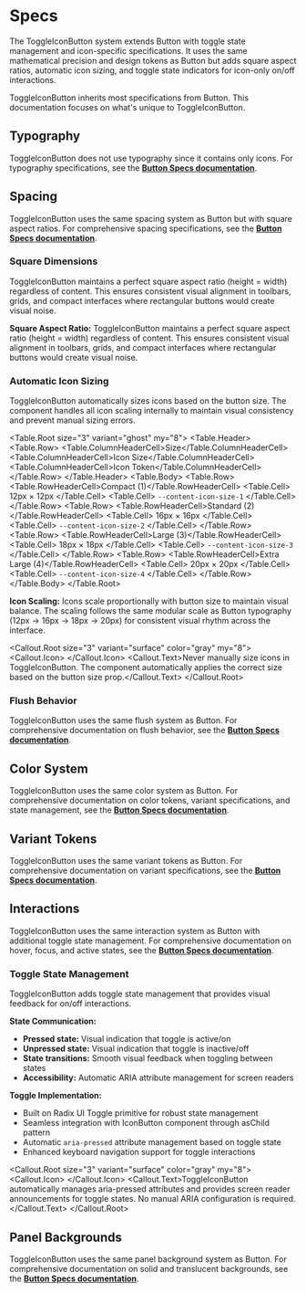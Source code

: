 
# Specs

The ToggleIconButton system extends Button with toggle state management and icon-specific specifications. It uses the same mathematical precision and design tokens as Button but adds square aspect ratios, automatic icon sizing, and toggle state indicators for icon-only on/off interactions.

ToggleIconButton inherits most specifications from Button. This documentation focuses on what's unique to ToggleIconButton.

## Typography

ToggleIconButton does not use typography since it contains only icons. For typography specifications, see the **[Button Specs documentation](../Button/specs)**.

## Spacing

ToggleIconButton uses the same spacing system as Button but with square aspect ratios. For comprehensive spacing specifications, see the **[Button Specs documentation](../Button/specs)**.

### Square Dimensions

ToggleIconButton maintains a perfect square aspect ratio (height = width) regardless of content. This ensures consistent visual alignment in toolbars, grids, and compact interfaces where rectangular buttons would create visual noise.

**Square Aspect Ratio:** ToggleIconButton maintains a perfect square aspect ratio (height = width) regardless of content. This ensures consistent visual alignment in toolbars, grids, and compact interfaces where rectangular buttons would create visual noise.

### Automatic Icon Sizing

ToggleIconButton automatically sizes icons based on the button size. The component handles all icon scaling internally to maintain visual consistency and prevent manual sizing errors.

<Table.Root size="3" variant="ghost" my="8">
  <Table.Header>
    <Table.Row>
      <Table.ColumnHeaderCell>Size</Table.ColumnHeaderCell>
      <Table.ColumnHeaderCell>Icon Size</Table.ColumnHeaderCell>
      <Table.ColumnHeaderCell>Icon Token</Table.ColumnHeaderCell>
    </Table.Row>
  </Table.Header>
  <Table.Body>
    <Table.Row>
      <Table.RowHeaderCell>Compact (1)</Table.RowHeaderCell>
      <Table.Cell>
        <Flex align="center" gap="2">
          <Text>12px × 12px</Text>
        </Flex>
      </Table.Cell>
      <Table.Cell>
        <Flex align="center" gap="2">
          <Text>`--content-icon-size-1`</Text>
        </Flex>
      </Table.Cell>
    </Table.Row>
    <Table.Row>
      <Table.RowHeaderCell>Standard (2)</Table.RowHeaderCell>
      <Table.Cell>
        <Flex align="center" gap="2">
          <Text>16px × 16px</Text>
        </Flex>
      </Table.Cell>
      <Table.Cell>
        <Flex align="center" gap="2">
          <Text>`--content-icon-size-2`</Text>
        </Flex>
      </Table.Cell>
    </Table.Row>
    <Table.Row>
      <Table.RowHeaderCell>Large (3)</Table.RowHeaderCell>
      <Table.Cell>
        <Flex align="center" gap="2">
          <Text>18px × 18px</Text>
        </Flex>
      </Table.Cell>
      <Table.Cell>
        <Flex align="center" gap="2">
          <Text>`--content-icon-size-3`</Text>
        </Flex>
      </Table.Cell>
    </Table.Row>
    <Table.Row>
      <Table.RowHeaderCell>Extra Large (4)</Table.RowHeaderCell>
      <Table.Cell>
        <Flex align="center" gap="2">
          <Text>20px × 20px</Text>
        </Flex>
      </Table.Cell>
      <Table.Cell>
        <Flex align="center" gap="2">
          <Text>`--content-icon-size-4`</Text>
        </Flex>
      </Table.Cell>
    </Table.Row>
  </Table.Body>
</Table.Root>

**Icon Scaling:** Icons scale proportionally with button size to maintain visual balance. The scaling follows the same modular scale as Button typography (12px → 16px → 18px → 20px) for consistent visual rhythm across the interface.

<Callout.Root size="3" variant="surface" color="gray" my="8">
  <Callout.Icon>
    <TriangleAlertIcon />
  </Callout.Icon>
  <Callout.Text>Never manually size icons in ToggleIconButton. The component automatically applies the correct size based on the button size prop.</Callout.Text>
</Callout.Root>

### Flush Behavior

ToggleIconButton uses the same flush system as Button. For comprehensive documentation on flush behavior, see the **[Button Specs documentation](../Button/specs)**.

## Color System

ToggleIconButton uses the same color system as Button. For comprehensive documentation on color tokens, variant specifications, and state management, see the **[Button Specs documentation](../Button/specs)**.

## Variant Tokens

ToggleIconButton uses the same variant tokens as Button. For comprehensive documentation on variant specifications, see the **[Button Specs documentation](../Button/specs)**.

## Interactions

ToggleIconButton uses the same interaction system as Button with additional toggle state management. For comprehensive documentation on hover, focus, and active states, see the **[Button Specs documentation](../Button/specs)**.

### Toggle State Management

ToggleIconButton adds toggle state management that provides visual feedback for on/off interactions.

**State Communication:**
- **Pressed state:** Visual indication that toggle is active/on
- **Unpressed state:** Visual indication that toggle is inactive/off
- **State transitions:** Smooth visual feedback when toggling between states
- **Accessibility:** Automatic ARIA attribute management for screen readers

**Toggle Implementation:**
- Built on Radix UI Toggle primitive for robust state management
- Seamless integration with IconButton component through asChild pattern
- Automatic `aria-pressed` attribute management based on toggle state
- Enhanced keyboard navigation support for toggle interactions

<Callout.Root size="3" variant="surface" color="gray" my="8">
  <Callout.Icon>
    <TriangleAlertIcon />
  </Callout.Icon>
  <Callout.Text>ToggleIconButton automatically manages aria-pressed attributes and provides screen reader announcements for toggle states. No manual ARIA configuration is required.</Callout.Text>
</Callout.Root>

## Panel Backgrounds

ToggleIconButton uses the same panel background system as Button. For comprehensive documentation on solid and translucent backgrounds, see the **[Button Specs documentation](../Button/specs)**. 